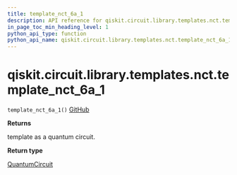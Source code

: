 ```yaml
---
title: template_nct_6a_1
description: API reference for qiskit.circuit.library.templates.nct.template_nct_6a_1
in_page_toc_min_heading_level: 1
python_api_type: function
python_api_name: qiskit.circuit.library.templates.nct.template_nct_6a_1
---
```


# qiskit.circuit.library.templates.nct.template\_nct\_6a\_1

<span id="qiskit.circuit.library.templates.nct.template_nct_6a_1" />

`template_nct_6a_1()` [GitHub](https://github.com/qiskit/qiskit/tree/stable/0.20/qiskit/circuit/library/templates/nct/template_nct_6a_1.py "view source code")

**Returns**

template as a quantum circuit.

**Return type**

[QuantumCircuit](qiskit.circuit.QuantumCircuit "qiskit.circuit.QuantumCircuit")

